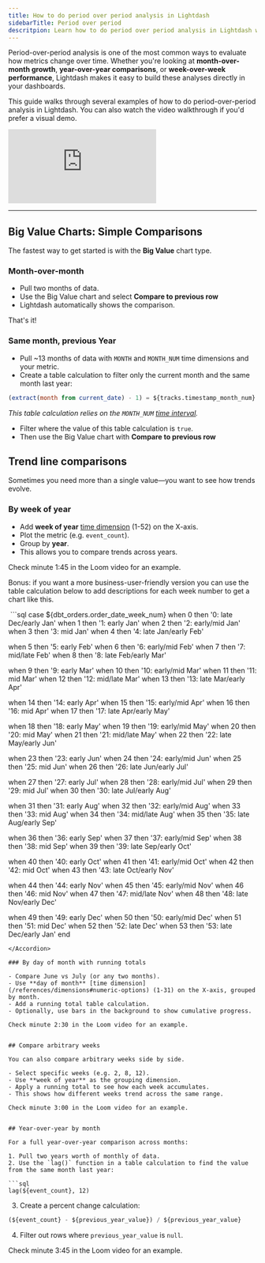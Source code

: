 ```yaml
---
title: How to do period over period analysis in Lightdash
sidebarTitle: Period over period
descritpion: Learn how to do period over period analysis in Lightdash with examples and best practices.
---
```



Period-over-period analysis is one of the most common ways to evaluate how metrics change over time. Whether you're looking at **month-over-month growth**, **year-over-year comparisons**, or **week-over-week performance**, Lightdash makes it easy to build these analyses directly in your dashboards.

This guide walks through several examples of how to do period-over-period analysis in Lightdash. You can also watch the video walkthrough if you'd prefer a visual demo.

<div
  style={{
    position: 'relative',
    paddingBottom: '64%',
    height: 0,
  }}
>
  <iframe
    src="https://www.loom.com/embed/be15f8023f754123a177aa1f928477e6?sid=2a08623c-91be-4cef-9497-251b0d4c9185"
    frameborder="0"
    webkitallowfullscreen
    mozallowfullscreen
    allowfullscreen
    style={{
      position: 'absolute',
      top: 0,
      left: 0,
      width: '100%',
      height: '100%',
    }}
  ></iframe>
</div>

---


## Big Value Charts: Simple Comparisons

The fastest way to get started is with the **Big Value** chart type.


### Month-over-month

- Pull two months of data.  
- Use the Big Value chart and select **Compare to previous row**  
- Lightdash automatically shows the comparison.

That's it!


### Same month, previous Year

- Pull ~13 months of data with `MONTH` and `MONTH_NUM` time dimensions and your metric.
- Create a table calculation to filter only the current month and the same month last year:

```sql
(extract(month from current_date) - 1) = ${tracks.timestamp_month_num}
```

_This table calculation relies on the `MONTH_NUM` [time interval](/references/dimensions#numeric-options)._

- Filter where the value of this table calculation is `true`.  
- Then use the Big Value chart with **Compare to previous row**


## Trend line comparisons

Sometimes you need more than a single value—you want to see how trends evolve.


### By week of year

- Add **week of year** [time dimension](/references/dimensions#numeric-options) (1-52) on the X-axis.  
- Plot the metric (e.g. `event_count`).
- Group by **year**.  
- This allows you to compare trends across years.

Check minute 1:45 in the Loom video for an example.

<Tip>Bonus: if you want a more business-user-friendly version you can use the table calculation below to add descriptions for each week number to get a chart like this.</Tip> 

<Frame>
  <img src="/images/guides/period-over-period-week-of-year.png" alt=""/>
</Frame>


<Accordion title="Table calculation for week of year descriptions">
```sql
case ${dbt_orders.order_date_week_num}
  when 0  then '0: late Dec/early Jan'
  when 1  then '1: early Jan'
  when 2  then '2: early/mid Jan'
  when 3  then '3: mid Jan'
  when 4  then '4: late Jan/early Feb'

  when 5  then '5: early Feb'
  when 6  then '6: early/mid Feb'
  when 7  then '7: mid/late Feb'
  when 8  then '8: late Feb/early Mar'

  when 9  then '9: early Mar'
  when 10 then '10: early/mid Mar'
  when 11 then '11: mid Mar'
  when 12 then '12: mid/late Mar'
  when 13 then '13: late Mar/early Apr'

  when 14 then '14: early Apr'
  when 15 then '15: early/mid Apr'
  when 16 then '16: mid Apr'
  when 17 then '17: late Apr/early May'

  when 18 then '18: early May'
  when 19 then '19: early/mid May'
  when 20 then '20: mid May'
  when 21 then '21: mid/late May'
  when 22 then '22: late May/early Jun'

  when 23 then '23: early Jun'
  when 24 then '24: early/mid Jun'
  when 25 then '25: mid Jun'
  when 26 then '26: late Jun/early Jul'

  when 27 then '27: early Jul'
  when 28 then '28: early/mid Jul'
  when 29 then '29: mid Jul'
  when 30 then '30: late Jul/early Aug'

  when 31 then '31: early Aug'
  when 32 then '32: early/mid Aug'
  when 33 then '33: mid Aug'
  when 34 then '34: mid/late Aug'
  when 35 then '35: late Aug/early Sep'

  when 36 then '36: early Sep'
  when 37 then '37: early/mid Sep'
  when 38 then '38: mid Sep'
  when 39 then '39: late Sep/early Oct'

  when 40 then '40: early Oct'
  when 41 then '41: early/mid Oct'
  when 42 then '42: mid Oct'
  when 43 then '43: late Oct/early Nov'

  when 44 then '44: early Nov'
  when 45 then '45: early/mid Nov'
  when 46 then '46: mid Nov'
  when 47 then '47: mid/late Nov'
  when 48 then '48: late Nov/early Dec'

  when 49 then '49: early Dec'
  when 50 then '50: early/mid Dec'
  when 51 then '51: mid Dec'
  when 52 then '52: late Dec'
  when 53 then '53: late Dec/early Jan'
end
```
</Accordion>

### By day of month with running totals

- Compare June vs July (or any two months).  
- Use **day of month** [time dimension](/references/dimensions#numeric-options) (1-31) on the X-axis, grouped by month.
- Add a running total table calculation.
- Optionally, use bars in the background to show cumulative progress.

Check minute 2:30 in the Loom video for an example.


## Compare arbitrary weeks

You can also compare arbitrary weeks side by side.

- Select specific weeks (e.g. 2, 8, 12).  
- Use **week of year** as the grouping dimension.  
- Apply a running total to see how each week accumulates.
- This shows how different weeks trend across the same range.

Check minute 3:00 in the Loom video for an example.


## Year-over-year by month

For a full year-over-year comparison across months:

1. Pull two years worth of monthly of data.  
2. Use the `lag()` function in a table calculation to find the value from the same month last year:

```sql
lag(${event_count}, 12)
```

3. Create a percent change calculation:

```sql
(${event_count} - ${previous_year_value}) / ${previous_year_value}
```

4. Filter out rows where `previous_year_value` is `null`.

Check minute 3:45 in the Loom video for an example.
